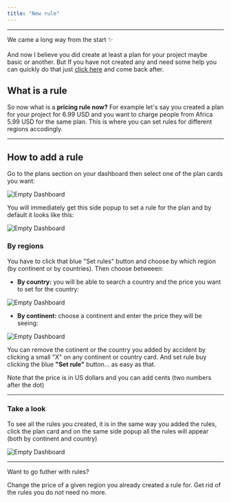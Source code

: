```yaml
---
title: "New rule"
---
```


---

We came a long way from the start ✨ <br/><br/>
And now I believe you did create at least a plan for your project maybe basic or another. But If you have not created any and need some help you can quickly do that just [click here](../plan) and come back after. 

## What is a rule

So now what is a **pricing rule now?** For example let's say you created a plan for your project for 6.99 USD and you want to charge people from Africa 5.99 USD for the same plan.
This is where you can set rules for different regions accodingly.

---

## How to add a rule

Go to the plans section on your dashboard then select one of the plan cards you want:

![Empty Dashboard](/imgs/plans-page.png)

You will immediately get this side popup to set a rule for the plan and by default it looks like this:

![Empty Dashboard](/imgs/add-rules.png)

### By regions
You have to click that blue "Set rules" button and choose by which region (by continent or by countries).
Then choose betweeen:

- **By country:** you will be able to search a country and the price you want to set for the country:

![Empty Dashboard](/imgs/country-rules.png)

- **By continent:** choose a continent and enter the price they will be seeing:

![Empty Dashboard](/imgs/continent-rules.png)

You can remove the cotinent or the country you added by accident by clicking a small "X" on any continent or country card.
And set rule buy clicking the blue **"Set rule"** button... as easy as that.


<Note>Note that the price is in US dollars and you can add cents (two numbers after the dot)</Note>

---

### Take a look
To see all the rules you created, it is in the same way you added the rules, click the plan card and on the same side popup all the rules will appear (both by continent and country)

![Empty Dashboard](/imgs/rules-popup.png)

---

Want to go futher with rules?

<Columns cols={2}>
  <Card title="Edit" icon="pencil" href="./edit">
    Change the price of a given region you already created a rule for.
  </Card>
  <Card title="Remove" icon="trash" href="./delete">
    Get rid of the rules you do not need no more.
  </Card>
</Columns>